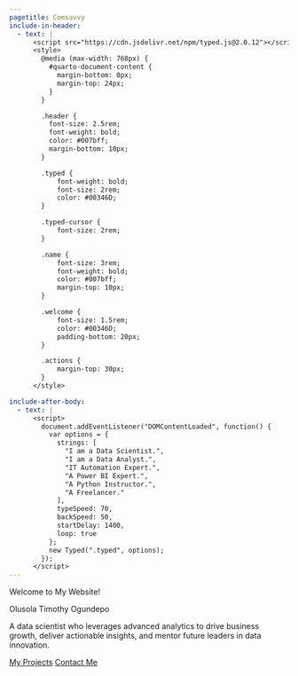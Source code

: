 ```yaml
---
pagetitle: Comsavvy
include-in-header:
  - text: |
      <script src="https://cdn.jsdelivr.net/npm/typed.js@2.0.12"></script>
      <style>
        @media (max-width: 768px) {
          #quarto-document-content {
            margin-bottom: 0px;
            margin-top: 24px;
          }
        }

        .header {
          font-size: 2.5rem;
          font-weight: bold;
          color: #007bff;
          margin-bottom: 10px;
        }

        .typed {
            font-weight: bold;
            font-size: 2rem;
            color: #00346D;
        }

        .typed-cursor {
            font-size: 2rem;
        }

        .name {
            font-size: 3rem;
            font-weight: bold;
            color: #007bff;
            margin-top: 10px;
        }

        .welcome {
            font-size: 1.5rem;
            color: #00346D;
            padding-bottom: 20px;
        }

        .actions {
            margin-top: 30px;
        }
      </style>

include-after-body:
  - text: |
      <script>
        document.addEventListener("DOMContentLoaded", function() {
          var options = {
            strings: [
              "I am a Data Scientist.", 
              "I am a Data Analyst.", 
              "IT Automation Expert.", 
              "A Power BI Expert.", 
              "A Python Instructor.", 
              "A Freelancer."
            ],
            typeSpeed: 70,
            backSpeed: 50,
            startDelay: 1400,
            loop: true
          };
          new Typed(".typed", options);
        });
      </script>
---
```


:::: {#homepage}

[Welcome to My Website!]{.header}

[]{.typed}

[Olusola Timothy Ogundepo]{.name}

:::{.welcome}
A data scientist who leverages advanced analytics to drive business growth, deliver actionable insights, and mentor future leaders in data innovation.
:::

:::{.action}
  [My Projects](projects.qmd){.button}
  [Contact Me](about.qmd){.button}
:::
::::